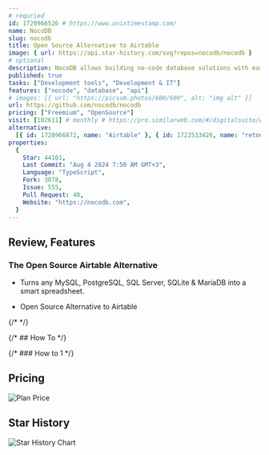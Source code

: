 ```yaml
---
# requried
id: 1720966526 # https://www.unixtimestamp.com/
name: NocoDB
slug: nocodb
title: Open Source Alternative to Airtable
image: { url: https://api.star-history.com/svg?repos=nocodb/nocodb }
# optional
description: NocoDB allows building no-code database solutions with ease of spreadsheets. Bring your own database or choose ours! Millions of rows? Not a problem. Your Data. Your rules. You are in control.
published: true
tasks: ["Development tools", "Development & IT"]
features: ["nocode", "database", "api"]
# images: [{ url: "https://picsum.photos/600/600", alt: "img alt" }]
url: https://github.com/nocodb/nocodb
pricing: ["Freemium", "OpenSource"]
visit: [102611] # monthly # https://pro.similarweb.com/#/digitalsuite/websiteanalysis/home
alternative:
  [{ id: 1720966872, name: "Airtable" }, { id: 1722533426, name: "retool" }]
properties:
  {
    Star: 44101,
    Last Commit: "Aug 4 2024 7:50 AM GMT+3",
    Language: "TypeScript",
    Fork: 3078,
    Issue: 555,
    Pull Request: 40,
    Website: "https://nocodb.com",
  }
---
```


## Review, Features

### The Open Source Airtable Alternative

- Turns any MySQL, PostgreSQL, SQL Server, SQLite & MariaDB into a smart spreadsheet.

- Open Source Alternative to Airtable

{/* <DetailYoutube videoId="" startTime={0} /> */}

{/* ## How To */}

{/* ### How to 1 */}

## Pricing

<Img
  src="https://p140.p3.n0.cdn.zight.com/items/6quopYOA/ac91048d-4d4f-47f8-ad6a-fab39d5a3a1c.jpg"
  alt="Plan Price"
/>

## Star History

![Star History Chart](https://api.star-history.com/svg?repos=nocodb/nocodb)
